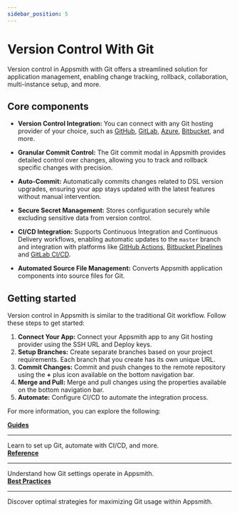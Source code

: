 ```yaml
---
sidebar_position: 5
---
```


# Version Control With Git

Version control in Appsmith with Git offers a streamlined solution for application management, enabling change tracking, rollback, collaboration, multi-instance setup, and more.

 <ZoomImage
        src="/img/git-appsmith.webp"
        alt=""
        caption=""
        lazyLoad="true"
/>

## Core components


- **Version Control Integration:** You can connect with any Git hosting provider of your choice, such as [GitHub](/advanced-concepts/version-control-with-git/guides/setup-github), [GitLab](/advanced-concepts/version-control-with-git/guides/setup-gitlab), [Azure](/advanced-concepts/version-control-with-git/guides/setup-azure), [Bitbucket](/advanced-concepts/version-control-with-git/guides/setup-bitbucket), and more.

- **Granular Commit Control:** The Git commit modal in Appsmith provides detailed control over changes, allowing you to track and rollback specific changes with precision.

- **Auto-Commit:** Automatically commits changes related to DSL version upgrades, ensuring your app stays updated with the latest features without manual intervention.

- **Secure Secret Management:** Stores configuration securely while excluding sensitive data from version control.

- **CI/CD Integration:** Supports Continuous Integration and Continuous Delivery workflows, enabling automatic updates to the `master` branch and integration with platforms like [GitHub Actions](/advanced-concepts/version-control-with-git/cd-with-github-actions), [Bitbucket Pipelines](/advanced-concepts/version-control-with-git/cd-with-bitbucket) and [GitLab CI/CD](/advanced-concepts/version-control-with-git/cd-with-gitlab).

- **Automated Source File Management:** Converts Appsmith application components into source files for Git.




## Getting started

Version control in Appsmith is similar to the traditional Git workflow. Follow these steps to get started:

1. **Connect Your App:** Connect your Appsmith app to any Git hosting provider using the SSH URL and Deploy keys.
2. **Setup Branches:** Create separate branches based on your project requirements. Each branch that you create has its own unique URL.
3. **Commit Changes:** Commit and push changes to the remote repository using the **+** plus icon available on the bottom navigation bar.
4. **Merge and Pull:** Merge and pull changes using the properties available on the bottom navigation bar.
5. **Automate:** Configure CI/CD to automate the integration process.


For more information, you can explore the following:


<div className="containerGridSampleApp">
   <div className="containerColumnSampleApp columnGrid column-one">
       <div className="containerCol">
           <a href="/advanced-concepts/version-control-with-git/guides/setup-github"><strong>Guides</strong></a>
       </div>
       <hr/>
       <div className="containerDescription">
           Learn to set up Git, automate with CI/CD, and more.
       </div>
   </div>
   <div className="containerColumnSampleApp columnGrid column-two">
       <div className="containerCol">
           <a href="/advanced-concepts/version-control-with-git/reference/git-settings"><strong>Reference</strong></a>
       </div>
       <hr/>
       <div className="containerDescription">
          Understand how Git settings operate in Appsmith.
       </div>
   </div>
   <div className="containerColumnSampleApp columnGrid column-three">
       <div className="containerCol">
           <a href="/advanced-concepts/version-control-with-git/best-practices"><strong>Best Practices</strong></a>
       </div>
       <hr/>
       <div className="containerDescription">
          Discover optimal strategies for maximizing Git usage within Appsmith.
       </div>
   </div>
</div>